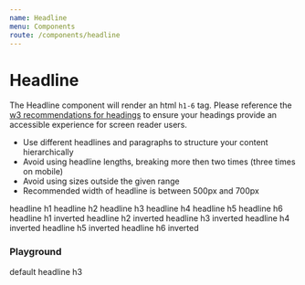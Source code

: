 ```yaml
---
name: Headline
menu: Components
route: /components/headline
---
```



# Headline

The Headline component will render an html `h1-6` tag. Please reference the
[w3 recommendations for headings](https://www.w3.org/WAI/tutorials/page-structure/headings/) to ensure your headings
provide an accessible experience for screen reader users.

-   Use different headlines and paragraphs to structure your content hierarchically
-   Avoid using headline lengths, breaking more then two times (three times on mobile)
-   Avoid using sizes outside the given range
-   Recommended width of headline is between 500px and 700px

<ItemWrapper>
    <Headline as="h1">headline h1</Headline>
    <Headline as="h2">headline h2</Headline>
    <Headline as="h3">headline h3</Headline>
    <Headline as="h4">headline h4</Headline>
    <Headline as="h5">headline h5</Headline>
    <Headline as="h6">headline h6</Headline>
</ItemWrapper>
<ItemWrapper inverted>
    <Headline as="h1" inverted>
        headline h1 inverted
    </Headline>
    <Headline as="h2" inverted>
        headline h2 inverted
    </Headline>
    <Headline as="h3" inverted>
        headline h3 inverted
    </Headline>
    <Headline as="h4" inverted>
        headline h4 inverted
    </Headline>
    <Headline as="h5" inverted>
        headline h5 inverted
    </Headline>
    <Headline as="h6" inverted>
        headline h6 inverted
    </Headline>
</ItemWrapper>

### Playground

<Playground>
    <Headline as="h3">default headline h3</Headline>
</Playground>
